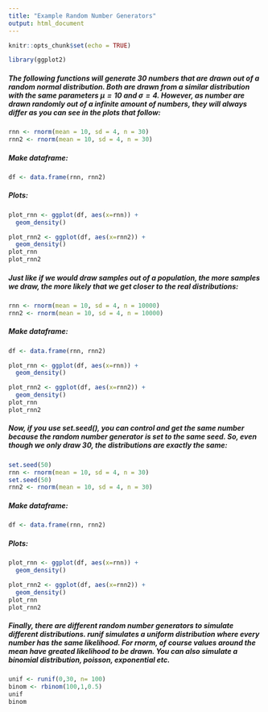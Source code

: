 ```yaml
---
title: "Example Random Number Generators"
output: html_document
---
```


```r
knitr::opts_chunk$set(echo = TRUE)
```

```r
library(ggplot2)
```

##### The following functions will generate 30 numbers that are drawn out of a random normal distribution. Both are drawn from a similar distribution with the same parameters $\mu=10$ and $\sigma=4$. However, as number are drawn randomly out of a infinite amount of numbers, they will always differ as you can see in the plots that follow:
```r
rnn <- rnorm(mean = 10, sd = 4, n = 30)
rnn2 <- rnorm(mean = 10, sd = 4, n = 30)
```

##### Make dataframe:
```r
df <- data.frame(rnn, rnn2)
```

##### Plots:
```r
plot_rnn <- ggplot(df, aes(x=rnn)) +
  geom_density()

plot_rnn2 <- ggplot(df, aes(x=rnn2)) +
  geom_density()
plot_rnn
plot_rnn2
```

##### Just like if we would draw samples out of a population, the more samples we draw, the more likely that we get closer to the real distributions:
```r
rnn <- rnorm(mean = 10, sd = 4, n = 10000)
rnn2 <- rnorm(mean = 10, sd = 4, n = 10000)
```

##### Make dataframe:
```r
df <- data.frame(rnn, rnn2)
```

```r
plot_rnn <- ggplot(df, aes(x=rnn)) +
  geom_density()

plot_rnn2 <- ggplot(df, aes(x=rnn2)) +
  geom_density()
plot_rnn
plot_rnn2
```



##### Now, if you use set.seed(), you can control and get the same number because the random number generator is set to the same seed. So, even though we only draw 30, the distributions are exactly the same:


```r
set.seed(50)
rnn <- rnorm(mean = 10, sd = 4, n = 30)
set.seed(50)
rnn2 <- rnorm(mean = 10, sd = 4, n = 30)
```

##### Make dataframe:
```r
df <- data.frame(rnn, rnn2)
```

##### Plots:
```r
plot_rnn <- ggplot(df, aes(x=rnn)) +
  geom_density()

plot_rnn2 <- ggplot(df, aes(x=rnn2)) +
  geom_density()
plot_rnn
plot_rnn2
```


##### Finally, there are different random number generators to simulate different distributions. runif simulates a uniform distribution where every number has the same likelihood. For rnorm, of course values around the mean have greated likelihood to be drawn. You can also simulate a binomial distribution, poisson, exponential etc.

```r
unif <- runif(0,30, n= 100)
binom <- rbinom(100,1,0.5)
unif
binom
```




